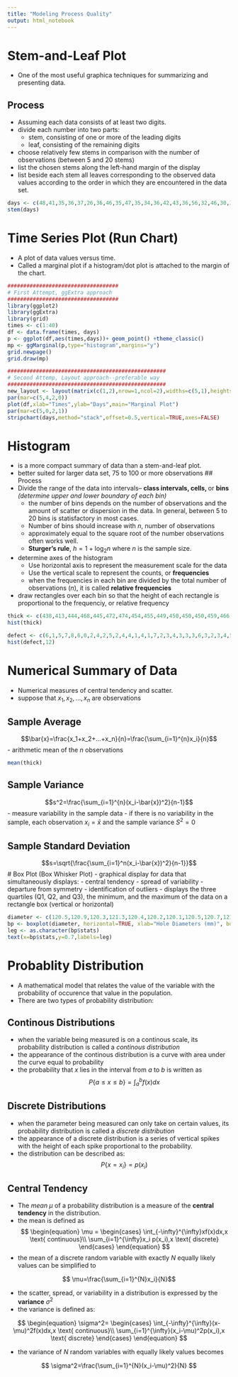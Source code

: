 ---
title: "Modeling Process Quality"
output: html_notebook
---
# Stem-and-Leaf Plot
  - One of the most useful graphica techniques for summarizing and presenting data.

## Process
  - Assuming each data consists of at least two digits.
  - divide each number into two parts:
      - stem, consisting of one or more of the leading digits
      - leaf, consisting of the remaining digits
  - choose relatively few stems in comparison with the number of observations (between 5 and 20 stems)
  - list the chosen stems along the left-hand margin of the display
  - list beside each stem all leaves corresponding to the observed data values according to the order in which they are encountered in the data set.
```{r}
days <- c(48,41,35,36,37,26,36,46,35,47,35,34,36,42,43,36,56,32,46,30,37,43,17,26,28,27,45,33,22,27,16,22,33,30,24,23,22,30,31,17)
stem(days)
```
# Time Series Plot (Run Chart)
- A plot of data values versus time.
- Called a marginal plot if a histogram/dot plot is attached to the margin of the chart.

```{r}
###################################
# First Attempt, ggExtra approach
###################################
library(ggplot2)
library(ggExtra)
library(grid)
times <- c(1:40)
df <- data.frame(times, days)
p <- ggplot(df,aes(times,days))+ geom_point() +theme_classic()
mp <- ggMarginal(p,type="histogram",margins="y")
grid.newpage()
grid.draw(mp)

##################################################
# Second Attemp, Layout approach--preferable way
##################################################
new_layout <- layout(matrix(c(1,2),nrow=1,ncol=2),widths=c(5,1),heights=c(5,5),TRUE)
par(mar=c(5,4,2,0))
plot(df,xlab="Times",ylab="Days",main="Marginal Plot")
par(mar=c(5,0,2,1))
stripchart(days,method="stack",offset=0.5,vertical=TRUE,axes=FALSE)
```
# Histogram
  - is a more compact summary of data than a stem-and-leaf plot.
  - better suited for larger data set, 75 to 100 or more observations
## Process
  - Divide the range of the data into intervals-- **class intervals, cells, ** or **bins** _(determine upper and lower boundary of each bin)_
      - the number of bins depends on the number of observations and the amount of scatter or dispersion in the data. In general, between 5 to 20 bins is statisfactory in most cases.
      - Number of bins should increase with $n$, number of observations
      - approximately equal to the square root of the number observations often works well.
      - **Sturger's rule**, $h=1+\log_2n$ where $n$ is the sample size.
  - determine axes of the histogram 
      - Use horizontal axis to represent the measurement scale for the data
      - Use the vertical scale to represent the counts, or **frequencies**
      - when the frequencies in each bin are divided by the total number of observations $(n)$, it is called **relative frequencies**
  - draw rectangles over each bin so that the height of each rectangle is proportional to the frequenciy, or relative frequency
```{r}  
thick <- c(438,413,444,468,445,472,474,454,455,449,450,450,450,459,466,470,457,441,450,445,487,430,446,450,456,433,455,459,423,455,451,437,444,453,434,454,448,435,432,441,452,465,466,473,471,464,478,446,459,464,441,444,458,454,437,443,465,435,444,457,444,471,471,458,459,449,462,460,445,437,461,453,452,438,445,435,454,428,454,434,432,431,455,447,454,435,425,449,449,452,471,458,445,463,423,451,440,442,441,439)
hist(thick)

defect <- c(6,1,5,7,8,6,0,2,4,2,5,2,4,4,1,4,1,7,2,3,4,3,3,3,6,3,2,3,4,5,5,2,3,4,4,4,2,3,5,7,5,4,5,5,4,5,3,3,3,12)
hist(defect,12)
```
# Numerical Summary of Data
 - Numerical measures of central tendency and scatter.
 - suppose that $x_1, x_2, ...,x_n$ are observations

## Sample Average
$$\bar{x}=\frac{x_1+x_2+...+x_n}{n}=\frac{\sum_{i=1}^{n}x_i}{n}$$
- arithmetic mean of the $n$ observations
```{r}
mean(thick)
```

## Sample Variance
$$s^2=\frac{\sum_{i=1}^{n}(x_i-\bar{x})^2}{n-1}$$
- measure variability in the sample data
- if there is no variability in the sample, each observation $x_i=\bar{x}$ and the sample variance $S^2=0$

## Sample Standard Deviation
$$s=\sqrt{\frac{\sum_{i=1}^n(x_i-\bar{x})^2}{n-1}}$$
# Box Plot (Box Whisker Plot)
- graphical display for data that simultaneously displays:
      - central tendency
      - spread of variability
      - departure from symmetry
      - identification of outliers
- displays the three quartiles (Q1, Q2, and Q3), the minimum, and the maximum of the data on a rectangle box (vertical or horizontal)

```{r}
diameter <- c(120.5,120.9,120.3,121.3,120.4,120.2,120.1,120.5,120.7,121.1,120.9,120.8)
bp <- boxplot(diameter, horizontal=TRUE, xlab="Hole Diameters (mm)", border=TRUE, frame=FALSE,axes=FALSE)
leg <- as.character(bp$stats)
text(x=bp$stats,y=0.7,labels=leg)
```

# Probablity Distribution
- A mathematical model that relates the value of the variable with the probability of occurence that value in the population.
- There are two types of probability distribution:

## Continous Distributions
- when the variable being measured is on a continous scale, its probability distribution is called a _continous distribution_
- the appearance of the continous distribution is a curve with area under the curve equal to probability
- the probability that $x$ lies in the interval from $a$ to $b$ is written as 
$$P\{a\le{x}\le{b}\}=\int_a^b f(x)dx$$

## Discrete Distributions
- when the parameter being measured can only take on certain values, its probability distribution is called a _discrete distribution_
- the appearance of a discrete distribution is a series of vertical spikes with the height of each spike proportional to the probability.
- the distribution can be described as:
$$P\{x=x_i\}=p(x_i)$$

## Central Tendency
- The *mean* $\mu$ of a probability distribution is a measure of the **central tendency** in the distribution.
- the mean is defined as
$$
\begin{equation}
\mu =
\begin{cases}
\int_{-\infty}^{\infty}xf(x)dx,x \text{ continuous}\\
\sum_{i=1}^{\infty}x_i p(x_i),x \text{ discrete}
\end{cases}
\end{equation}
$$
- the mean of a discrete random variable with exactly $N$ equally likely values can be simplified to

$$ \mu=\frac{\sum_{i=1}^{N}x_i}{N}$$

- the scatter, spread, or variability in a distribution is expressed by the **variance** $\sigma^2$
- the variance is defined as:

$$
\begin{equation}
\sigma^2=
\begin{cases}
\int_{-\infty}^{\infty}(x-\mu)^2f(x)dx,x \text{ continuous}\\
\sum_{i=1}^{\infty}(x_i-\mu)^2p(x_i),x \text{ discrete}
\end{cases}
\end{equation}
$$

- the variance of $N$ random variables with equally likely values becomes

$$
\sigma^2=\frac{\sum_{i=1}^{N}(x_i-\mu)^2}{N}
$$